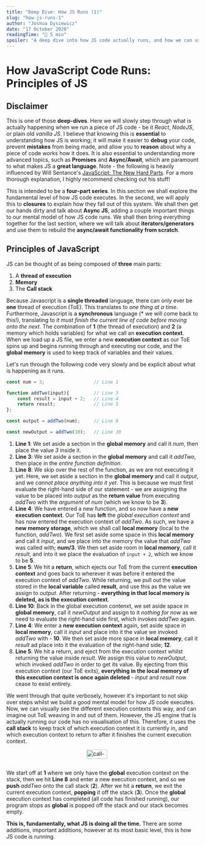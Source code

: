 ```yaml
---
title: "Deep Dive: How JS Runs (1)"
slug: "how-js-runs-1"
author: "Joshua Dysiewicz"
date: "17 October 2020"
readingTime: "📖 5 min"
spoiler: "A deep dive into how JS code actually runs, and how we can use this mental model to help explain all the cool stuff in JS."
---
```


# How JavaScript Code Runs: Principles of JS

## Disclaimer
This is one of those **deep-dives**. Here we will slowly step through what is actually happening when we run a piece of JS code - be it *React*, *NodeJS*, or plain old *vanilla JS*. I believe that knowing this is **essential** to understanding how JS is working; it will make it easier to **debug** your code, prevent **mistakes** from being made, and allow you to **reason** about why a piece of code works how it does. It is also essential to understanding more advanced topics, such as **Promises** and **Async/Await**, which are paramount to what makes JS a **great language**. Note - the following is heavily influenced by Will Sentance's <a href="https://frontendmasters.com/courses/javascript-new-hard-parts/">JavaScript: The New Hard Parts</a>. For a more thorough explanation, I highly recommend checking out his stuff!

This is intended to be a **four-part series**. In this section we shall explore the fundamental level of how JS code executes. In the second, we will apply this to **closures** to explain how they fall out of this system. We shall then get our hands dirty and talk about **Async JS**, adding a couple important things to our mental model of how JS code runs. We shall then bring everything together for the last section, where we will talk about **iterators/generators** and use them to rebuild the **async/await functionality from scratch**.

## Principles of JavaScript

JS can be thought of as being composed of **three** main parts:

1) A **thread of execution**
2) **Memory**
3) The **Call stack**

Because Javascript is a **single threaded** language, there can only ever be **one** thread of execution (ToE). This translates to *one thing at a time*. Furthermore, Javascript is a **synchronous** language (* we will come back to this!), translating to *it must finish the current line of code before moving onto the next*. The combination of **1** (the thread of execution) and **2** (a memory which holds variables) for what we call an **execution context**. When we load up a JS file, we enter a new **execution context** as our ToE spins up and begins running through and executing our code, and the **global memory** is used to keep track of variables and their values.

Let's run through the following code very slowly and be explicit about what is happening as it runs.

```javascript
const num = 3;                  // Line 1

function addTwo(input){         // Line 3
    const result = input + 2;   // Line 4
    return result;              // Line 5
};

const output = addTwo(num);     // Line 8

const newOutput = addTwo(10);   // Line 10
```

1) **Line 1**: We set aside a section in the **global memory** and call it *num*, then place the value *3* inside it.
2) **Line 3**: We set aside a section in the **global memory** and call it *addTwo*, then place in the *entire function definition*.
3) **Line 8**: We skip over the rest of the function, as we are not executing it yet. Here, we set aside a section in the **global memory** and call it *output*, and we *cannot place anything into it yet*. This is because we must first evaluate the right-hand side of our statement - we are assigning the value to be placed into *output* as the **return value** from executing *addTwo* with the *argument* of *num* (which we know to be **3**).
4) **Line 4**: We have entered a new function, and so now have a **new execution context**. Our ToE has **left** the *global execution context* and has now entered the execution context of *addTwo*. As such, we have a **new memory storage**, which we shall call **local memory** (local to the function, *addTwo*). We first set aside some space in this **local memory** and call it *input*, and we place into the memory the value that *addTwo* was called with; **num/3**. We then set aside room in **local memory**, call it *result*, and into it we place the evaluation of `input + 2`, which we know to be **5**.
5) **Line 5**: We hit a **return**, which ejects our ToE from the current **execution context** and goes back to wherever it was before it entered the execution context of *addTwo*. While returning, we pull out the value stored in the **local variable** called **result**, and use this as the value we assign to *output*. After returning - **everything in that local memory is deleted, as is the execution context**. 
6) **Line 10**: Back in the global execution contenxt, we set aside space in **global memory**, call it *newOutput* and assign to it *nothing for now* as we need to evaluate the right-hand side first, which invokes *addTwo* again.
7) **Line 4**: We enter a **new execution context** again, set aside space in **local memory**, call it *input* and place into it the value we invoked *addTwo* with - **10**. We then set aside more space in **local memory**, call it *result* ad place into it the evaluation of the right-hand side; **12**.
8) **Line 5**: We hit a return, and eject from the execution context whilst returning the value inside *result*. We assign this value to *newOutput*, which invoked *addTwo* in order to get its value. By ejecting from this execution context (our ToE exits), **everything in the local memory of this execution context is once again deleted** - *input* and *result* now cease to exist entirely.

We went through that quite verbosely, however it's important to not skip over steps whilst we build a good mental model for how JS code executes. Now, we can visually see the different execution contexts this way, and can imagine out ToE weaving in and out of them. However, the JS engine that is actually running our code has no visualisation of this. Therefore, it uses the **call stack** to keep track of which execution context it is currently in, and which execution context to return to after it finishes the current execution context.


<div style="display: grid; justify-content: center">
    <img width="80%" src="https://i.ibb.co/pvZg2KK/call-stack.jpg" alt="call-stack" border="0">
</div>

We start off at **1** where we only have the **global** execution context on the stack, then we hit **Line 8** and enter a new execution context, and so we **push** *addTwo* onto the call stack (**2**). After we hit a **return**, we exit the current execution context, **popping** it off the stack (**3**). Once the **global** execution context has completed (all code has finished running), our program stops as **global** is popped off the stack and our stack becomes empty.

**This is, fundamentally, what JS is doing all the time.** There are some additions, important additions, however at its most basic level, this is how JS code is running.

